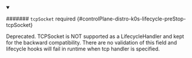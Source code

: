 


<details className="config-field" data-expandable="true" open>
<summary>

####### `tcpSocket` <span className="config-field-required" data-required="false">required</span> <span className="config-field-type"></span> <span className="config-field-default"></span> <span className="config-field-enum"></span> {#controlPlane-distro-k0s-lifecycle-preStop-tcpSocket}

Deprecated. TCPSocket is NOT supported as a LifecycleHandler and kept
for the backward compatibility. There are no validation of this field and
lifecycle hooks will fail in runtime when tcp handler is specified.

</summary>

<PartialTcpsocketreference />


</details>
